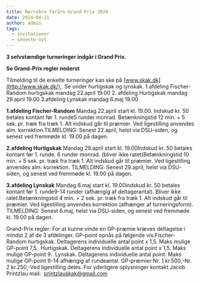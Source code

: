 ```yaml
---
title: Nørrebro forårs-Grand Prix 2024
date: 2024-04-21
author: admin
tags:
  - invitationer
  - seneste-nyt
---
```

**3 selvstændige turneringer indgår i Grand Prix.** 

**Se Grand-Prix regler nederst**

Tilmelding til de enkelte turneringer kan ske på [www.skak.dk](http://www.skak.dk/) . Se under hurtigskak og lynskak. 1.afdeling Fischer-Random hurtigskak mandag 22.april 19.00 2. afdeling Hurtigskak mandag 29.april 19.00 3.afdeling Lynskak mandag 6.maj 19.00 

**1.afdeling Fischer-Random** Mandag 22.april start kl. 19.00. Indskud kr. 50 betales kontant før 1. runde5 runder monrad. Betænkningstid 12 min. + 5 sek. pr. træk fra træk 1. Alt indskud går til præmier. Ved ligestilling anvendes alm. korrektion.TILMELDING: Senest 22.april, helst via DSU-siden, og senest ved fremmøde kl. 19.00 på dagen.  

**2.afdeling Hurtigskak** Mandag 29.april start kl. 19.00Indskud kr. 50 betales kontant før 1. runde. 6 runder monrad. (bliver ikke ratet)Betænkningstid 10 min. + 5 sek. pr. træk fra træk 1. Alt indskud går til præmier. Ved ligestilling anvendes alm. korrektion. TILMELDING: Senest 29.april, helst via DSU-siden, og senest ved fremmøde kl. 19.00 på dagen.  

**3.afdeling Lynskak** Mandag 6.maj start kl. 19.00Indskud kr. 50 betales kontant før 1. runde9-14 runder (afhængig af deltagerantal). Bliver ikke ratet.Betænkningstid 4 min. + 2 sek. pr. træk fra træk 1. Alt indskud går til præmier. Ved ligestilling anvendes korrektion (afhænger af turneringsform). TILMELDING: Senest 6.maj, helst via DSU-siden, og senest ved fremmøde kl. 19.00 på dagen.  

Grand-Prix regler: For at kunne vinde en GP-præmie kræves deltagelse i mindst 2 af de 3 afdelinger. GP-point opnås på følgende vis:Fischer-Random hurtigskak. Deltagerens individuelle antal point x 1,5. Maks mulige GP-point 7,5.  Hurtigskak. Deltagerens individuelle antal point x 1,5. Maks mulige GP-point 9.  Lynskak. Deltagerens individuelle antal point. Maks mulige GP-point 9-14 afhængig af rundeantal. GP-præmier:Nr. 1 kr.500,-Nr. 2 kr.250,-Ved ligestilling deles. For yderligere oplysninger kontakt Jacob Printzlau mail:  [printzlauskak@gmail.com](mailto:printzlauskak@gmail.com)


